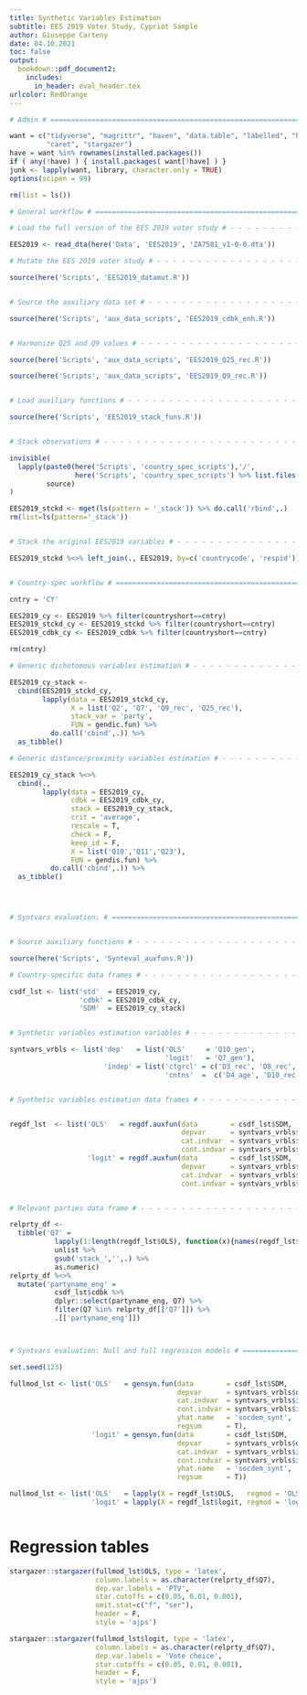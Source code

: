 ```yaml
---
title: Synthetic Variables Estimation 
subtitle: EES 2019 Voter Study, Cypriot Sample
author: Giuseppe Carteny
date: 04.10.2021 
toc: false
output: 
  bookdown::pdf_document2:
    includes:
      in_header: eval_header.tex
urlcolor: RedOrange
---
```


```r

# Admin # ==============================================================================================

want = c("tidyverse", "magrittr", "haven", "data.table", "labelled", "here", "stringr", "rlang", "car",
         "caret", "stargazer")
have = want %in% rownames(installed.packages())
if ( any(!have) ) { install.packages( want[!have] ) }
junk <- lapply(want, library, character.only = TRUE)
options(scipen = 99)

rm(list = ls())

# General workflow # ===================================================================================

# Load the full version of the EES 2019 voter study # - - - - - - - - - - - - - - - - - - - - - - - - -

EES2019 <- read_dta(here('Data', 'EES2019', 'ZA7581_v1-0-0.dta'))

# Mutate the EES 2019 voter study # - - - - - - - - - - - - - - - - - - - - - - - - - - - - - - - - - - 

source(here('Scripts', 'EES2019_datamut.R'))


# Source the auxiliary data set # - - - - - - - - - - - - - - - - - - - - - - - - - - - - - - - - - - - 

source(here('Scripts', 'aux_data_scripts', 'EES2019_cdbk_enh.R'))


# Harmonize Q25 and Q9 values # - - - - - - - - - - - - - - - - - - - - - - - - - - - - - - - - - - - -

source(here('Scripts', 'aux_data_scripts', 'EES2019_Q25_rec.R'))

source(here('Scripts', 'aux_data_scripts', 'EES2019_Q9_rec.R'))


# Load auxiliary functions # - - - - - - - - - - - - - - - - - - - - - - - - - - - - - - - - - - - - - -

source(here('Scripts', 'EES2019_stack_funs.R'))


# Stack observations # - - - - - - - - - - - - - - - - - - - - - - - - - - - - - - - - - - - - - - - - -

invisible(
  lapply(paste0(here('Scripts', 'country_spec_scripts'),'/', 
                here('Scripts', 'country_spec_scripts') %>% list.files(pattern = '_stack')),
         source)  
)

EES2019_stckd <- mget(ls(pattern = '_stack')) %>% do.call('rbind',.)
rm(list=ls(pattern='_stack'))


# Stack the original EES2019 variables # - - - - - - - - - - - - - - - - - - - - - - - - - - - - - - - -

EES2019_stckd %<>% left_join(., EES2019, by=c('countrycode', 'respid'))


# Country-spec workflow # ==============================================================================

cntry = 'CY'

EES2019_cy <- EES2019 %>% filter(countryshort==cntry)
EES2019_stckd_cy <- EES2019_stckd %>% filter(countryshort==cntry)
EES2019_cdbk_cy <- EES2019_cdbk %>% filter(countryshort==cntry)

rm(cntry)

# Generic dichotomous variables estimation # - - - - - - - - - - - - - - - - - - - - - - - - - - - - - -

EES2019_cy_stack <- 
  cbind(EES2019_stckd_cy,  
        lapply(data = EES2019_stckd_cy, 
               X = list('Q2', 'Q7', 'Q9_rec', 'Q25_rec'),
               stack_var = 'party',
               FUN = gendic.fun) %>% 
          do.call('cbind',.)) %>% 
  as_tibble()

# Generic distance/proximity variables estimation # - - - - - - - - - - - - - - - - - - - - - - - - - - 

EES2019_cy_stack %<>%
  cbind(.,
        lapply(data = EES2019_cy,
               cdbk = EES2019_cdbk_cy,
               stack = EES2019_cy_stack, 
               crit = 'average',
               rescale = T,
               check = F,
               keep_id = F,
               X = list('Q10','Q11','Q23'),
               FUN = gendis.fun) %>% 
          do.call('cbind',.)) %>% 
  as_tibble()




# Syntvars evaluation: # ===============================================================================


# Source auxiliary functions # - - - - - - - - - - - - - - - - - - - - - - - - - - - - - - - - - - - - -

source(here('Scripts', 'Synteval_auxfuns.R'))

# Country-specific data frames # - - - - - - - - - - - - - - - - - - - - - - - - - - - - - - - - - - - -

csdf_lst <- list('std'  = EES2019_cy,
                 'cdbk' = EES2019_cdbk_cy,
                 'SDM'  = EES2019_cy_stack)


# Synthetic variables estimation variables # - - - - - - - - - - - - - - - - - - - - - - - - - - - - - -

syntvars_vrbls <- list('dep'   = list('OLS'     = 'Q10_gen', 
                                      'logit'   = 'Q7_gen'),
                       'indep' = list('ctgrcl' = c('D3_rec', 'D8_rec',  'D5_rec', 'EDU_rec'),
                                      'cntns'  =  c('D4_age', 'D10_rec')))


# Synthetic variables estimation data frames # - - - - - - - - - - - - - - - - - - - - - - - - - - - - -


regdf_lst  <- list('OLS'   = regdf.auxfun(data        = csdf_lst$SDM,
                                          depvar      = syntvars_vrbls$dep$OLS,
                                          cat.indvar  = syntvars_vrbls$indep$ctgrcl, 
                                          cont.indvar = syntvars_vrbls$indep$cntns),
                   'logit' = regdf.auxfun(data        = csdf_lst$SDM,
                                          depvar      = syntvars_vrbls$dep$logit,
                                          cat.indvar  = syntvars_vrbls$indep$ctgrcl, 
                                          cont.indvar = syntvars_vrbls$indep$cntns))


# Relevant parties data frame # - - - - - - - - - - - - - - - - - - - - - - - - - - - - - - - - - - - -

relprty_df <- 
  tibble('Q7' =
           lapply(1:length(regdf_lst$OLS), function(x){names(regdf_lst$OLS[[x]]) %>% .[2]}) %>% 
           unlist %>% 
           gsub('stack_','',.) %>% 
           as.numeric)  
relprty_df %<>% 
  mutate('partyname_eng' = 
           csdf_lst$cdbk %>% 
           dplyr::select(partyname_eng, Q7) %>% 
           filter(Q7 %in% relprty_df[['Q7']]) %>% 
           .[['partyname_eng']])



# Syntvars evaluation: Null and full regression models # ===============================================

set.seed(123)

fullmod_lst <- list('OLS'   = gensyn.fun(data        = csdf_lst$SDM,
                                         depvar      = syntvars_vrbls$dep$OLS,
                                         cat.indvar  = syntvars_vrbls$indep$ctgrcl, 
                                         cont.indvar = syntvars_vrbls$indep$cntns,
                                         yhat.name   = 'socdem_synt',
                                         regsum      = T),
                    'logit' = gensyn.fun(data        = csdf_lst$SDM,
                                         depvar      = syntvars_vrbls$dep$logit,
                                         cat.indvar  = syntvars_vrbls$indep$ctgrcl, 
                                         cont.indvar = syntvars_vrbls$indep$cntns,
                                         yhat.name   = 'socdem_synt',
                                         regsum      = T))

nullmod_lst <- list('OLS'   = lapply(X = regdf_lst$OLS,   regmod = 'OLS',   null_mod.auxfun),
                    'logit' = lapply(X = regdf_lst$logit, regmod = 'logit', null_mod.auxfun))



```

# Regression tables {-}

```r

stargazer::stargazer(fullmod_lst$OLS, type = 'latex', 
                     column.labels = as.character(relprty_df$Q7),
                     dep.var.labels = 'PTV',
                     star.cutoffs = c(0.05, 0.01, 0.001),
                     omit.stat=c("f", "ser"),
                     header = F,
                     style = 'ajps')
```

```r

stargazer::stargazer(fullmod_lst$logit, type = 'latex', 
                     column.labels = as.character(relprty_df$Q7),
                     dep.var.labels = 'Vote choice',
                     star.cutoffs = c(0.05, 0.01, 0.001),
                     header = F,
                     style = 'ajps')
```